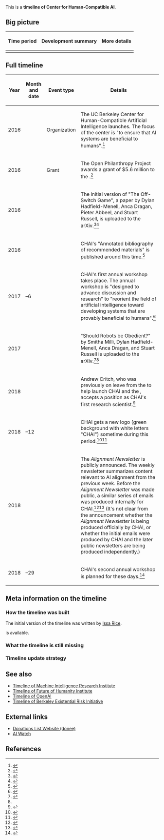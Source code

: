 This is a '''timeline of Center for Human-Compatible AI'''.

==Big picture==

{| class="wikitable"
! Time period !! Development summary !! More details
|-
|}

==Full timeline==

{| class="sortable wikitable"
! Year !! Month and date !! Event type !! Details
|-
| 2016 || {{dts|August}} || Organization || The UC Berkeley Center for Human-Compatible Artificial Intelligence launches. The focus of the center is "to ensure that AI systems are beneficial to humans".<ref>{{cite web |url=http://news.berkeley.edu/2016/08/29/center-for-human-compatible-artificial-intelligence/ |title=UC Berkeley launches Center for Human-Compatible Artificial Intelligence |date=August 29, 2016 |publisher=Berkeley News |accessdate=July 26, 2017}}</ref>
|-
| 2016 || {{dts|August}} || Grant || The Open Philanthropy Project awards a grant of $5.6 million to the {{w|Center for Human-Compatible AI}}.<ref name="donations-portal-open-phil-ai-risk">{{cite web |url=https://donations.vipulnaik.com/donor.php?donor=Open+Philanthropy+Project&cause_area_filter=AI+risk |title=Open Philanthropy Project donations made (filtered to cause areas matching AI risk) |accessdate=July 27, 2017}}</ref>
|-
| 2016 || {{dts|November 24}} || || The initial version of "The Off-Switch Game", a paper by Dylan Hadfield-Menell, Anca Dragan, Pieter Abbeel, and Stuart Russell, is uploaded to the arXiv.<ref>{{cite web |url=https://arxiv.org/abs/1611.08219 |title=[1611.08219] The Off-Switch Game |accessdate=February 9, 2018}}</ref><ref name="2018_ai_safety_lit_review">{{cite web |url=http://effective-altruism.com/ea/1iu/2018_ai_safety_literature_review_and_charity/ |title=2018 AI Safety Literature Review and Charity Comparison - Effective Altruism Forum |accessdate=February 9, 2018}}</ref>
|-
| 2016 || {{dts|December}} || || CHAI's "Annotated bibliography of recommended materials" is published around this time.<ref>{{cite web |url=http://humancompatible.ai/bibliography |title=Center for Human-Compatible AI |accessdate=February 9, 2018}}</ref>
|-
| 2017 || {{dts|May 5}}–6 || || CHAI's first annual workshop takes place. The annual workshop is "designed to advance discussion and research" to "reorient the field of artificial intelligence toward developing systems that are provably beneficial to humans".<ref>{{cite web |url=http://humancompatible.ai/workshop-2017/ |title=Center for Human-Compatible AI |accessdate=February 9, 2018 |archiveurl=https://archive.is/pXQ4q |archivedate=February 9, 2018 |dead-url=no}}</ref>
|-
| 2017 || {{dts|May 28}} || || "Should Robots be Obedient?" by Smitha Milli, Dylan Hadfield-Menell, Anca Dragan, and Stuart Russell is uploaded to the arXiv.<ref>{{cite web |url=https://arxiv.org/abs/1705.09990 |title=[1705.09990] Should Robots be Obedient? |accessdate=February 9, 2018}}</ref><ref name="2018_ai_safety_lit_review" />
|-
| 2018 || {{Dts|March}} || || Andrew Critch, who was previously on leave from the {{W|Machine Intelligence Research Institute}} to help launch CHAI and the {{W|Berkeley Existential Risk Initiative}}, accepts a position as CHAI's first research scientist.<ref>{{cite web |url=https://intelligence.org/2018/03/25/march-2018-newsletter/ |title=March 2018 Newsletter - Machine Intelligence Research Institute |publisher=[[wikipedia:Machine Intelligence Research Institute|Machine Intelligence Research Institute]] |date=March 25, 2018 |first=Rob |last=Bensinger |accessdate=May 10, 2018 |quote=Andrew Critch, previously on leave from MIRI to help launch the Center for Human-Compatible AI and the Berkeley Existential Risk Initiative, has accepted a position as CHAI’s first research scientist. Critch will continue to work with and advise the MIRI team from his new academic home at UC Berkeley. Our congratulations to Critch!}}</ref>
|-
| 2018 || {{dts|April 4}}–12 || || CHAI gets a new logo (green background with white letters "CHAI") sometime during this period.<ref>{{cite web |url=http://humancompatible.ai/ |title=Center for Human-Compatible AI |accessdate=May 10, 2018 |archiveurl=https://web.archive.org/web/20180404185432/http://humancompatible.ai/ |archivedate=April 4, 2018 |dead-url=yes}}</ref><ref>{{cite web |url=http://humancompatible.ai/ |title=Center for Human-Compatible AI |accessdate=May 10, 2018 |archiveurl=https://web.archive.org/web/20180412000620/http://humancompatible.ai/ |archivedate=April 12, 2018 |dead-url=yes}}</ref>
|-
| 2018 || {{Dts|April 9}} || || The ''Alignment Newsletter'' is publicly announced. The weekly newsletter summarizes content relevant to AI alignment from the previous week. Before the ''Alignment Newsletter'' was made public, a similar series of emails was produced internally for CHAI.<ref>{{cite web |url=https://www.lesswrong.com/posts/RvysgkLAHvsjTZECW/announcing-the-alignment-newsletter |title=Announcing the Alignment Newsletter |date=April 9, 2018 |first=Rohin |last=Shah |accessdate=May 10, 2018 |publisher=[[wikipedia:LessWrong|LessWrong]]}}</ref><ref>{{cite web |url=http://rohinshah.com/alignment-newsletter/ |title=Alignment Newsletter |publisher=Rohin Shah |accessdate=May 10, 2018 |archiveurl=https://archive.is/Ouvf1 |archivedate=May 10, 2018 |dead-url=no}}</ref> (It's not clear from the announcement whether the ''Alignment Newsletter'' is being produced officially by CHAI, or whether the initial emails were produced by CHAI and the later public newsletters are being produced independently.)
|-
| 2018 || {{dts|April 28}}–29 || || CHAI's second annual workshop is planned for these days.<ref>{{cite web |url=http://humancompatible.ai/workshop-2018 |title=Center for Human-Compatible AI |accessdate=February 9, 2018 |archiveurl=https://archive.is/XcxCZ |archivedate=February 9, 2018 |dead-url=no}}</ref>
|}

==Meta information on the timeline==

===How the timeline was built===

The initial version of the timeline was written by [[User:Issa|Issa Rice]].

{{funding info}} is available.

===What the timeline is still missing===

===Timeline update strategy===

==See also==

* [[Timeline of Machine Intelligence Research Institute]]
* [[Timeline of Future of Humanity Institute]]
* [[Timeline of OpenAI]]
* [[Timeline of Berkeley Existential Risk Initiative]]

==External links==

* [https://donations.vipulnaik.com/donee.php?donee=Center+for+Human-Compatible+AI Donations List Website (donee)]
* [https://aiwatch.issarice.com/?organization=Center+for+Human-Compatible+AI AI Watch]

==References==

{{Reflist|30em}}
